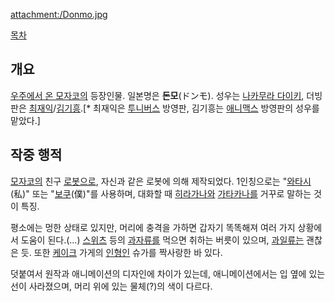attachment:/Donmo.jpg

[[목차]]

== 개요 ==
[[우주에서 온 모자코]]의 등장인물. 일본명은 '''돈모'''(ドンモ). 성우는 [[나카무라 다이키]], 더빙판은 [[최재익]]/[[김기흥]].[* 최재익은 [[투니버스]] 방영판, 김기흥는 [[애니맥스]] 방영판의 성우를 맡았다.]

== 작중 행적 ==
[[모자코]]의 친구 [[로봇]]으로, 자신과 같은 로봇에 의해 제작되었다. 1인칭으로는 "[[와타시]](私)" 또는 "[[보쿠]](僕)"를 사용하며, 대화할 때 [[히라가나]]와 [[가타카나]]를 거꾸로 말하는 것이 특징.

평소에는 멍한 상태로 있지만, 머리에 충격을 가하면 갑자기 똑똑해져 여러 가지 상황에서 도움이 된다.(...) [[스위츠]] 등의 [[과자]]류를 먹으면 취하는 버릇이 있으며, [[과일]]류는 괜찮은 듯. 또한 [[케이크]] 가게의 [[인형]]인 슈가를 짝사랑한 바 있다.

덧붙여서 원작과 애니메이션의 디자인에 차이가 있는데, 애니메이션에서는 입 옆에 있는 선이 사라졌으며, 머리 위에 있는 물체(?)의 색이 다르다.
